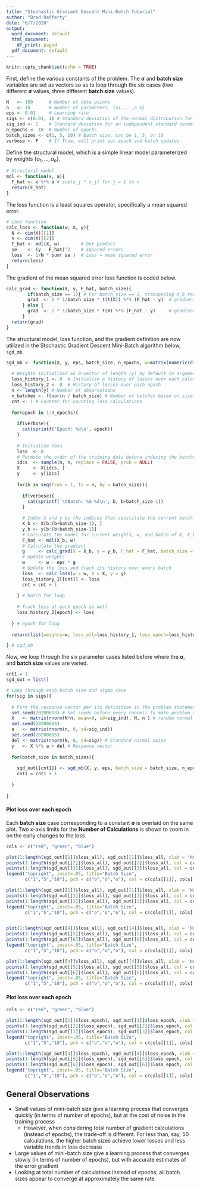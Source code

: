 ```yaml
---
title: "Stochastic Gradient Descent Mini-Batch Tutorial"
author: "Brad Rafferty"
date: "6/7/2020"
output:
  word_document: default
  html_document:
    df_print: paged
  pdf_document: default
---
```



```r
knitr::opts_chunk$set(echo = TRUE)
```


First, define the various constants of the problem. The $\boldsymbol\sigma$ and **batch size** variables are set as vectors so as to loop through the six cases (two different $\boldsymbol\sigma$ values, three different **batch size** values).

```r
N   <- 100      # Number of data points
n   <- 10       # Number of parameters, {a1,...,a_n}
eps <- 0.01     # Learning rate
sigs <- c(0.01, 1) # Standard deviation of the normal distribution for delta
sig_ind <- 1    # Standard deviation for an independent standard normal distribution
n_epochs <- 10  # Number of epochs
batch_sizes <- c(1, 5, 10) # Batch size, can be 1, 5, or 10
verbose <- F    # If True, will print out epoch and batch updates 

```

Define the structural model, which is a simple linear model parameterized by weights $\{a_1,...,a_n\}$.

```r
# Structural model
mdl <- function(x, a){
  F_hat <- x %*% a # sum(a_j * x_j) for j = 1 to n
  return(F_hat)
}
```

The loss function is a least squares operator, specifically a mean squared error.

```r
# Loss function
calc_loss <- function(w, X, y){
  N <- dim(X)[[1]]
  n <- dim(X)[[2]]
  F_hat <- mdl(X, w)        # Dot product
  se    <- (y - F_hat)^2    # Squared errors
  loss  <- 1/N * sum( se )  # Loss = mean squared error
  return(loss)
}

```

The gradient of the mean squared error loss function is coded below.

```r
calc_grad <- function(X, y, F_hat, batch_size){
        if(batch_size == 1){ # For batch_size == 1, transposing X_b requires an extra t() to make it a column vector
        grad  <- 2 * 1/batch_size * t(t(X)) %*% (F_hat - y)  # gradient value
      } else {
        grad  <- 2 * 1/batch_size * t(X) %*% (F_hat - y)     # gradient value
      }
  return(grad)
}

```

The structural model, loss function, and the gradient definition are now utilized in the Stochastic Gradient Descent Mini-Batch algorithm below, `sgd_mb`.

```r
sgd_mb <- function(X, y, eps, batch_size, n_epochs, w=matrix(numeric(dim(X)[[2]]), ncol(X), 1) ){
  
  # Weights initialized as 0-vector of length (y) by default in argument declaration
  loss_history_1 <- 0  # Initialize a history of losses over each calculation
  loss_history_2 <- 0  # History of losses over each epoch
  n <- length(y) # Number of observations
  n_batches <- floor(n / batch_size) # Number of batches based on size of each batch and size of training data
  cnt <- 1 # Counter for counting loss calculations
  
  for(epoch in 1:n_epochs){
    
    if(verbose){
      cat(sprintf('Epoch: %d\n', epoch))
    }
    
    # Initialize loss
    loss  <- 0
    # Permute the order of the training data before indexing the batches
    idcs  <- sample(n, n, replace = FALSE, prob = NULL)
    X     <- X[idcs, ]
    y     <- y[idcs]
    
    for(b in seq(from = 1, to = n, by = batch_size)){
      
      if(verbose){
        cat(sprintf('\tBatch: %d-%d\n', b, b+batch_size-1))
      }
      
      # Index X and y by the indices that constitute the current batch
      X_b <- X[b:(b+batch_size-1), ]
      y_b <- y[b:(b+batch_size-1)]
      # Calculate the model for current weights, w, and batch of X, X_b
      F_hat <- mdl(X_b, w) 
      # Calculate the gradient 
      g     <- calc_grad(X = X_b, y = y_b, F_hat = F_hat, batch_size = batch_size)
      # Update weights
      w     <- w - eps * g
      # Update the loss and track its history over every batch
      loss  <- calc_loss(w = w, X = X, y = y)
      loss_history_1[[cnt]] <- loss
      cnt = cnt + 1
      
    } # batch for loop
    
    # Track loss at each epoch as well
    loss_history_2[epoch] <- loss 
    
  } # epoch for loop
  
  return(list(weights=w, loss_all=loss_history_1, loss_epoch=loss_history_2))

} # sgd_mb

```

Now, we loop through the six parameter cases listed before where the $\boldsymbol\sigma$, and **batch size** values are varied.

```r

cnt1 = 1
sgd_out = list()

# Loop through each batch size and sigma case
for(sig in sigs){
  
  # Form the response vector per its definition in the problem statement
  set.seed(20200603) # Set seeds before every rnorm() to make problem reproducible
  X   <- matrix(rnorm(N*n, mean=0, sd=sig_ind), N, n ) # random normal matrix with N rows, n columns
  set.seed(20200604)
  a   <- matrix(rnorm(n, 0, sd=sig_ind))
  set.seed(20200605)
  del <- matrix(rnorm(N, 0, sd=sig)) # Standard normal noise
  y   <- X %*% a + del # Response vector
  
  for(batch_size in batch_sizes){
    
    sgd_out[[cnt1]] <- sgd_mb(X, y, eps, batch_size = batch_size, n_epochs)
    cnt1 = cnt1 + 1
    
  }
  
}

```

#### Plot loss over each epoch

Each **batch size** case corresponding to a constant $\boldsymbol\sigma$ is overlaid on the same plot. Two x-axis limits for the **Number of Calculations** is shown to zoom in on the early changes to the loss.

```r

cols <- c("red", "green", "blue")

plot(1:length(sgd_out[[1]]$loss_all), sgd_out[[1]]$loss_all, xlab = 'Number of Calculations', ylab = 'Loss', main = 'Loss for epsilon = 0.01', ylim = c(0, 20), col = cols[[1]])
points(1:length(sgd_out[[2]]$loss_all), sgd_out[[2]]$loss_all, col = cols[[2]])
points(1:length(sgd_out[[3]]$loss_all), sgd_out[[3]]$loss_all, col = cols[[3]])
legend("topright", inset=.05, title="Batch Size",
       c("1","5","10"), pch = c("o","o","o"), col = c(cols[[1]], cols[[2]], cols[[3]]))

plot(1:length(sgd_out[[1]]$loss_all), sgd_out[[1]]$loss_all, xlab = 'Number of Calculations', ylab = 'Loss', main = 'Loss for epsilon = 0.01', xlim = c(0, 100), ylim = c(0, 20), col = cols[[1]])
points(1:length(sgd_out[[2]]$loss_all), sgd_out[[2]]$loss_all, col = cols[[2]])
points(1:length(sgd_out[[3]]$loss_all), sgd_out[[3]]$loss_all, col = cols[[3]])
legend("topright", inset=.05, title="Batch Size",
       c("1","5","10"), pch = c("o","o","o"), col = c(cols[[1]], cols[[2]], cols[[3]]))


plot(1:length(sgd_out[[4]]$loss_all), sgd_out[[4]]$loss_all, xlab = 'Number of Calculations', ylab = 'Loss', main = 'Loss for epsilon = 1.0', ylim = c(0, 20), col = cols[[1]])
points(1:length(sgd_out[[5]]$loss_all), sgd_out[[5]]$loss_all, col = cols[[2]])
points(1:length(sgd_out[[6]]$loss_all), sgd_out[[6]]$loss_all, col = cols[[3]])
legend("topright", inset=.05, title="Batch Size",
       c("1","5","10"), pch = c("o","o","o"), col = c(cols[[1]], cols[[2]], cols[[3]]))

plot(1:length(sgd_out[[4]]$loss_all), sgd_out[[4]]$loss_all, xlab = 'Number of Calculations', ylab = 'Loss', main = 'Loss for epsilon = 1.0', xlim = c(0, 100), ylim = c(0, 20), col = cols[[1]])
points(1:length(sgd_out[[5]]$loss_all), sgd_out[[5]]$loss_all, col = cols[[2]])
points(1:length(sgd_out[[6]]$loss_all), sgd_out[[6]]$loss_all, col = cols[[3]])
legend("topright", inset=.05, title="Batch Size",
       c("1","5","10"), pch = c("o","o","o"), col = c(cols[[1]], cols[[2]], cols[[3]]))

```

#### Plot loss over each epoch

```r

cols <- c("red", "green", "blue")

plot(1:length(sgd_out[[1]]$loss_epoch), sgd_out[[1]]$loss_epoch, xlab = 'Epoch', ylab = 'Loss', main = 'Loss for epsilon = 0.01', ylim = c(0, 20), col = cols[[1]])
points(1:length(sgd_out[[2]]$loss_epoch), sgd_out[[2]]$loss_epoch, col = cols[[2]])
points(1:length(sgd_out[[3]]$loss_epoch), sgd_out[[3]]$loss_epoch, col = cols[[3]])
legend("topright", inset=.05, title="Batch Size",
       c("1","5","10"), pch = c("o","o","o"), col = c(cols[[1]], cols[[2]], cols[[3]]))

plot(1:length(sgd_out[[4]]$loss_epoch), sgd_out[[4]]$loss_epoch, xlab = 'Epoch', ylab = 'Loss', main = 'Loss for epsilon = 1.0', ylim = c(0, 20), col = cols[[1]])
points(1:length(sgd_out[[5]]$loss_epoch), sgd_out[[5]]$loss_epoch, col = cols[[2]])
points(1:length(sgd_out[[6]]$loss_epoch), sgd_out[[6]]$loss_epoch, col = cols[[3]])
legend("topright", inset=.05, title="Batch Size",
       c("1","5","10"), pch = c("o","o","o"), col = c(cols[[1]], cols[[2]], cols[[3]]))
```


## General Observations
* Small values of mini-batch size give a learning process that converges quickly (in terms of number of epochs), but at the cost of noise in the training process
  * However, when considering total number of gradient calculations (instead of epochs), the trade-off is different. For less than, say, 50 calculations, the higher batch sizes achieve lower losses and less variable trends in loss decrease
* Large values of mini-batch size give a learning process that converges slowly (in terms of number of epochs), but with accurate estimates of the error gradient
* Looking at total number of calculations instead of epochs, all batch sizes appear to converge at approximately the same rate